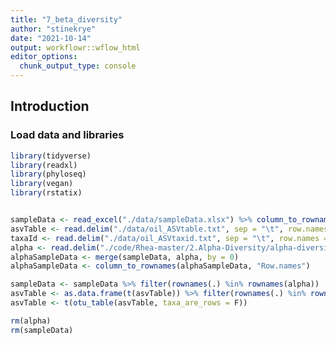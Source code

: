 ```yaml
---
title: "7_beta_diversity"
author: "stinekrye"
date: "2021-10-14"
output: workflowr::wflow_html
editor_options:
  chunk_output_type: console
---
```


## Introduction




### Load data and libraries

```r
library(tidyverse)
library(readxl)
library(phyloseq)
library(vegan)
library(rstatix)


sampleData <- read_excel("./data/sampleData.xlsx") %>% column_to_rownames(., var = "Samples")
asvTable <- read.delim("./data/oil_ASVtable.txt", sep = "\t", row.names = "ASVs", check.names = F) #%>% select(., -'row.names')
taxaId <- read.delim("./data/oil_ASVtaxid.txt", sep = "\t", row.names = "ASVs") %>% select(., -'row.names')
alpha <- read.delim("./code/Rhea-master/2.Alpha-Diversity/alpha-diversity.TAB", sep = "\t", check.names = F, row.names = 1)
alphaSampleData <- merge(sampleData, alpha, by = 0)
alphaSampleData <- column_to_rownames(alphaSampleData, "Row.names")

sampleData <- sampleData %>% filter(rownames(.) %in% rownames(alpha))
asvTable <- as.data.frame(t(asvTable)) %>% filter(rownames(.) %in% rownames(alpha))
asvTable <- t(otu_table(asvTable, taxa_are_rows = F))

rm(alpha)
rm(sampleData)
```

